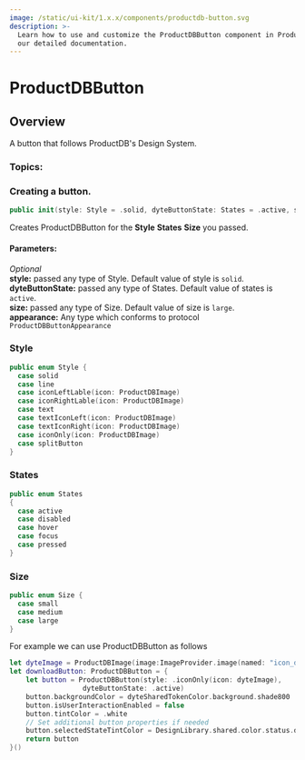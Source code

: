 ```yaml
---
image: /static/ui-kit/1.x.x/components/productdb-button.svg
description: >-
  Learn how to use and customize the ProductDBButton component in ProductDB's iOS UiKit with
  our detailed documentation.
---
```


# ProductDBButton
## Overview
A button that follows ProductDB's Design System.

### Topics:

### Creating a button.

```swift
public init(style: Style = .solid, dyteButtonState: States = .active, size: Size = .large, appearance: ProductDBButtonAppearance = ProductDBButtonAppearanceModel()) 
```
Creates ProductDBButton for the **Style** **States** **Size** you passed.

#### Parameters:
*Optional*  
**style:** passed any type of Style. Default value of style is `solid`.   
**dyteButtonState:** passed any type of States. Default value of states is `active`.   
**size:**  passed any type of Size. Default value of size is `large`.  
**appearance:** Any type which conforms to protocol `ProductDBButtonAppearance`

### Style
```swift
public enum Style {
  case solid
  case line
  case iconLeftLable(icon: ProductDBImage)
  case iconRightLable(icon: ProductDBImage)
  case text
  case textIconLeft(icon: ProductDBImage)
  case textIconRight(icon: ProductDBImage)
  case iconOnly(icon: ProductDBImage)
  case splitButton
}
```

### States
```swift
public enum States
{
  case active
  case disabled
  case hover
  case focus
  case pressed
}
```

### Size
```swift
public enum Size {
  case small
  case medium
  case large 
}
```
For example we can use ProductDBButton as follows
```swift
let dyteImage = ProductDBImage(image:ImageProvider.image(named: "icon_down_arrow"))
let downloadButton: ProductDBButton = {
    let button = ProductDBButton(style: .iconOnly(icon: dyteImage),
                  dyteButtonState: .active)
    button.backgroundColor = dyteSharedTokenColor.background.shade800
    button.isUserInteractionEnabled = false
    button.tintColor = .white
    // Set additional button properties if needed
    button.selectedStateTintColor = DesignLibrary.shared.color.status.danger
    return button
}()
```

<head>
  <title>iOS ProductDBButton</title>
</head>
